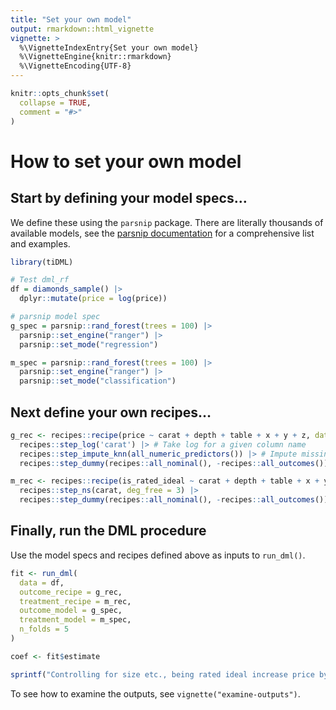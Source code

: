 ```yaml
---
title: "Set your own model"
output: rmarkdown::html_vignette
vignette: >
  %\VignetteIndexEntry{Set your own model}
  %\VignetteEngine{knitr::rmarkdown}
  %\VignetteEncoding{UTF-8}
---
```


```r
knitr::opts_chunk$set(
  collapse = TRUE,
  comment = "#>"
)
```
# How to set your own model

## Start by defining your model specs...

We define these using the `parsnip` package. There are literally thousands of available models, see the [parsnip documentation](https://parsnip.tidymodels.org/) for a comprehensive list and examples.

```r
library(tiDML)

# Test dml_rf
df = diamonds_sample() |>
  dplyr::mutate(price = log(price)) 

# parsnip model spec 
g_spec = parsnip::rand_forest(trees = 100) |>
  parsnip::set_engine("ranger") |>
  parsnip::set_mode("regression")

m_spec = parsnip::rand_forest(trees = 100) |>
  parsnip::set_engine("ranger") |>
  parsnip::set_mode("classification")

```

## Next define your own recipes...

```r

g_rec <- recipes::recipe(price ~ carat + depth + table + x + y + z, data = df) |>
  recipes::step_log('carat') |> # Take log for a given column name
  recipes::step_impute_knn(all_numeric_predictors()) |> # Impute missing values for all numeric columns
  recipes::step_dummy(recipes::all_nominal(), -recipes::all_outcomes()) # Note the exclusion of outcome variables with -

m_rec <- recipes::recipe(is_rated_ideal ~ carat + depth + table + x + y + z, data = df) |>
  recipes::step_ns(carat, deg_free = 3) |>
  recipes::step_dummy(recipes::all_nominal(), -recipes::all_outcomes())
```

## Finally, run the DML procedure

Use the model specs and recipes defined above as inputs to `run_dml()`. 

```r
fit <- run_dml(
  data = df, 
  outcome_recipe = g_rec,
  treatment_recipe = m_rec,
  outcome_model = g_spec,
  treatment_model = m_spec,
  n_folds = 5
)

coef <- fit$estimate

sprintf("Controlling for size etc., being rated ideal increase price by: %.3f", coef)
```
To see how to examine the outputs, see `vignette("examine-outputs")`.

